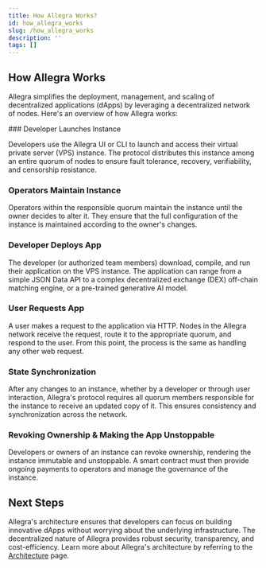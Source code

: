 ```yaml
---
title: How Allegra Works?
id: how_allegra_works
slug: /how_allegra_works
description: ''
tags: []
---
```



## How Allegra Works

Allegra simplifies the deployment, management, and scaling of decentralized applications (dApps) by leveraging a decentralized network of nodes. Here's an overview of how Allegra works:

<Steps>
### Developer Launches Instance

Developers use the Allegra UI or CLI to launch and access their virtual private server (VPS) instance. The protocol distributes this instance among an entire quorum of nodes to ensure fault tolerance, recovery, verifiability, and censorship resistance.

### Operators Maintain Instance

Operators within the responsible quorum maintain the instance until the owner decides to alter it. They ensure that the full configuration of the instance is maintained according to the owner's changes.

### Developer Deploys App

The developer (or authorized team members) download, compile, and run their application on the VPS instance. The application can range from a simple JSON Data API to a complex decentralized exchange (DEX) off-chain matching engine, or a pre-trained generative AI model.

### User Requests App

A user makes a request to the application via HTTP. Nodes in the Allegra network receive the request, route it to the appropriate quorum, and respond to the user. From this point, the process is the same as handling any other web request.

### State Synchronization

After any changes to an instance, whether by a developer or through user interaction, Allegra's protocol requires all quorum members responsible for the instance to receive an updated copy of it. This ensures consistency and synchronization across the network.

### Revoking Ownership & Making the App Unstoppable

Developers or owners of an instance can revoke ownership, rendering the instance immutable and unstoppable. A smart contract must then provide ongoing payments to operators and manage the governance of the instance.
</Steps>

## Next Steps

Allegra's architecture ensures that developers can focus on building innovative dApps without worrying about the underlying infrastructure. The decentralized nature of Allegra provides robust security, transparency, and cost-efficiency. Learn more about Allegra's architecture by referring to the [Architecture](/allegra/architecture) page.
